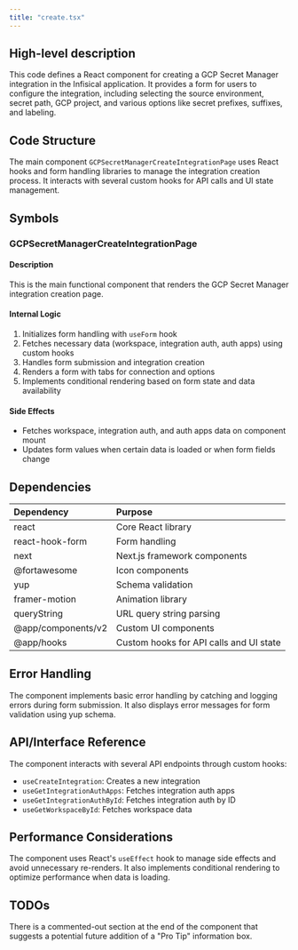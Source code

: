 ```yaml
---
title: "create.tsx"
---
```


## High-level description
This code defines a React component for creating a GCP Secret Manager integration in the Infisical application. It provides a form for users to configure the integration, including selecting the source environment, secret path, GCP project, and various options like secret prefixes, suffixes, and labeling.

## Code Structure
The main component `GCPSecretManagerCreateIntegrationPage` uses React hooks and form handling libraries to manage the integration creation process. It interacts with several custom hooks for API calls and UI state management.

## Symbols

### GCPSecretManagerCreateIntegrationPage
#### Description
This is the main functional component that renders the GCP Secret Manager integration creation page.

#### Internal Logic
1. Initializes form handling with `useForm` hook
2. Fetches necessary data (workspace, integration auth, auth apps) using custom hooks
3. Handles form submission and integration creation
4. Renders a form with tabs for connection and options
5. Implements conditional rendering based on form state and data availability

#### Side Effects
- Fetches workspace, integration auth, and auth apps data on component mount
- Updates form values when certain data is loaded or when form fields change

## Dependencies
| Dependency | Purpose |
|:-----------|:--------|
| react | Core React library |
| react-hook-form | Form handling |
| next | Next.js framework components |
| @fortawesome | Icon components |
| yup | Schema validation |
| framer-motion | Animation library |
| queryString | URL query string parsing |
| @app/components/v2 | Custom UI components |
| @app/hooks | Custom hooks for API calls and UI state |

## Error Handling
The component implements basic error handling by catching and logging errors during form submission. It also displays error messages for form validation using yup schema.

## API/Interface Reference
The component interacts with several API endpoints through custom hooks:
- `useCreateIntegration`: Creates a new integration
- `useGetIntegrationAuthApps`: Fetches integration auth apps
- `useGetIntegrationAuthById`: Fetches integration auth by ID
- `useGetWorkspaceById`: Fetches workspace data

## Performance Considerations
The component uses React's `useEffect` hook to manage side effects and avoid unnecessary re-renders. It also implements conditional rendering to optimize performance when data is loading.

## TODOs
There is a commented-out section at the end of the component that suggests a potential future addition of a "Pro Tip" information box.